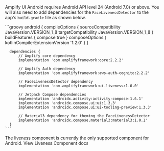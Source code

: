 
Amplify UI Android requires Android API level 24 (Android 7.0) or above. You will also need to add dependencies for the `FaceLivenessDetector` to the app's `build.gradle` file as shown below.

<ExampleCode>
    ```groovy
      android {
          compileOptions {
              sourceCompatibility JavaVersion.VERSION_1_8
              targetCompatibility JavaVersion.VERSION_1_8
          }
          buildFeatures {
              compose true
          }
          composeOptions {
             kotlinCompilerExtensionVersion '1.2.0'
          }
      }
      
      dependencies {
          // Amplify core dependency
          implementation 'com.amplifyframework:core:2.2.2'
          
          // Amplify Auth dependency
          implementation 'com.amplifyframework:aws-auth-cognito:2.2.2'
          
          // FaceLivenessDetector dependency
          implementation 'com.amplifyframework:ui-liveness:1.0.0'
          
          // Jetpack Compose dependencies
          implementation 'androidx.activity:activity-compose:1.6.1'
          implementation 'androidx.compose.ui:ui:1.3.3'
          implementation 'androidx.compose.ui:ui-tooling-preview:1.3.3'
      
          // Material3 dependency for theming the FaceLivenessDetector
          implementation 'androidx.compose.material3:material3:1.0.1'
      }
    ```
</ExampleCode>

<Alert role="none" variation="info">
  <Text color="inherit">
    The liveness component is currently the only supported component for
    Android.
  </Text>
  <Link href="/android/connected-components/liveness">
    View Liveness Component docs
  </Link>
</Alert>
